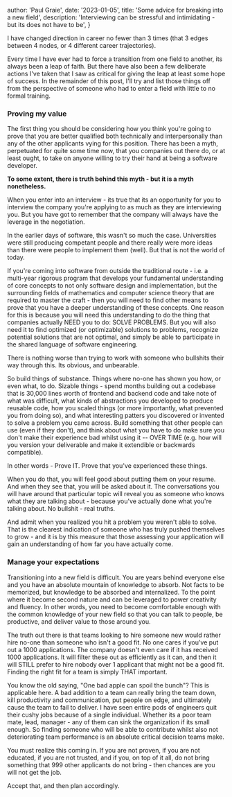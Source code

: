 
  author: 'Paul Graie',
  date: '2023-01-05',
  title: 'Some advice for breaking into a new field',
  description: 'Interviewing can be stressful and intimidating - but its does not have to be',
}



I have changed direction in career no fewer than 3 times (that 3 edges between 4 nodes, or 4 different career trajectories).

Every time I have ever had to force a transition from one field to another, its always been a leap of faith. But there have also been a few deliberate actions I've taken that I saw as critical for giving the leap at least some hope of success. In the remainder of this post, I'll try and list those things off from the perspective of someone who had to enter a field with little to no formal training.

### Proving my value

The first thing you should be considering how you think you're going to prove that you are better qualified both technically and interpersonally than any of the other applicants vying for this position. There has been a myth, perpetuated for quite some time now, that you companies out there do, or at least ought, to take on anyone willing to try their hand at being a software developer.

<strong>To some extent, there is truth behind this myth - but it is a myth nonetheless.</strong>

When you enter into an interview - its true that its an opportunity for you to interview the company you're applying to as much as they are interviewing you. But you have got to remember that the company will always have the leverage in the negotiation.

In the earlier days of software, this wasn't so much the case. Universities were still producing competant people and there really were more ideas than there were people to implement them (well). But that is not the world of today.

If you're coming into software from outside the traditional route - i.e. a multi-year rigorous program that develops your fundamental understanding of core concepts to not only software design and implementation, but the surrounding fields of mathematics and computer science theory that are required to master the craft - then you will need to find other means to prove that you have a deeper understanding of these concepts. One reason for this is because you will need this understanding to do the thing that companies actually NEED you to do: SOLVE PROBLEMS. But you will also need it to find optimized (or optimizable) solutions to problems, recognize potential solutions that are not optimal, and simply be able to participate in the shared language of software engineering.

There is nothing worse than trying to work with someone who bullshits their way through this. Its obvious, and unbearable.

So build things of substance. Things where no-one has shown you how, or even what, to do. Sizable things - spend months building out a codebase that is 30,000 lines worth of frontend and backend code and take note of what was difficult, what kinds of abstractions you developed to produce reusable code, how you scaled things (or more importantly, what prevented you from doing so), and what interesting patters you discovered or invented to solve a problem you came across. Build something that other people can use (even if they don't), and think about what you have to do make sure you don't make their experience bad whilst using it -- OVER TIME (e.g. how will you version your deliverable and make it extendible or backwards compatible).

In other words - Prove IT. Prove that you've experienced these things.

When you do that, you will feel good about putting them on your resume. And when they see that, you will be asked about it. The conversations you will have around that particular topic will reveal you as someone who knows what they are talking about - because you've actually done what you're talking about. No bullshit - real truths.

<Justify position="center">
    And admit when you realized you hit a problem you weren't able to solve. That is the clearest indication of someone
    who has truly pushed themselves to grow - and it is by this measure that those assessing your application will gain
    an understanding of how far you have actually come.
</Justify>

### Manage your expectations

Transitioning into a new field is difficult. You are years behind everyone else and you have an absolute mountain of knowledge to absorb. Not facts to be memorized, but knowledge to be absorbed and internalized. To the point where it become second nature and can be leveraged to power creativity and fluency. In other words, you need to become comfortable enough with the common knowledge of your new field so that you can talk to people, be productive, and deliver value to those around you.

The truth out there is that teams looking to hire someone new would rather hire no-one than someone who isn't a good fit. No one cares if you've put out a 1000 applications. The company doesn't even care if it has received 1000 applications. It will filter these out as efficiently as it can, and then it will STILL prefer to hire nobody over 1 applicant that might not be a good fit. Finding the right fit for a team is simply THAT important.

You know the old saying, "One bad apple can spoil the bunch"? This is applicable here. A bad addition to a team can really bring the team down, kill productivity and communication, put people on edge, and ultimately cause the team to fail to deliver. I have seen entire pods of engineers quit their cushy jobs because of a single individual. Whether its a poor team mate, lead, manager - any of them can sink the organization if its small enough. So finding someone who will be able to contribute whilst also not deteriorating team performance is an absolute critical decision teams make.

You must realize this coming in. If you are not proven, if you are not educated, if you are not trusted, and if you, on top of it all, do not bring something that 999 other applicants do not bring - then chances are you will not get the job.

Accept that, and then plan accordingly.
